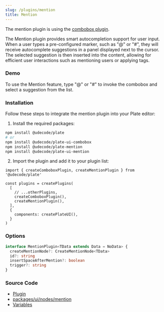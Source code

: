 ```yaml
---
slug: /plugins/mention
title: Mention
---
```


The mention plugin is using the [combobox plugin](/docs/plugins/combobox).

The Mention plugin provides smart autocompletion support for user input. When a user types a pre-configured marker,
such as "@" or "#", they will receive autocomplete suggestions in a panel displayed next to the cursor.
The selected suggestion is then inserted into the content,
allowing for efficient user interactions such as mentioning users or applying tags.

### Demo

To use the Mention feature, type "@" or "#" to invoke the combobox and select a suggestion from the list.


<MentionSandpack />

### Installation

Follow these steps to integrate the mention plugin into your Plate editor:

1. Install the required packages:

```bash npm2yarn
npm install @udecode/plate
# or
npm install @udecode/plate-ui-combobox
npm install @udecode/plate-mention
npm install @udecode/plate-ui-mention
```

2. Import the plugin and add it to your plugin list:

```tsx
import { createComboboxPlugin, createMentionPlugin } from '@udecode/plate'

const plugins = createPlugins(
  [
    // ...otherPlugins,
    createComboboxPlugin(),
    createMentionPlugin(),
  ],
  {
    components: createPlateUI(),
  }
)
```

### Options

```ts
interface MentionPlugin<TData extends Data = NoData> {
  createMentionNode?: CreateMentionNode<TData>
  id?: string
  insertSpaceAfterMention?: boolean
  trigger?: string
}
```

### Source Code

- [Plugin](https://github.com/udecode/plate/blob/main/packages/nodes/mention/src/createMentionPlugin.ts)
- [packages/ui/nodes/mention](https://github.com/udecode/plate/tree/main/packages/ui/nodes/mention/src)
- [Variables](https://github.com/udecode/plate/blob/main/apps/www/src)
